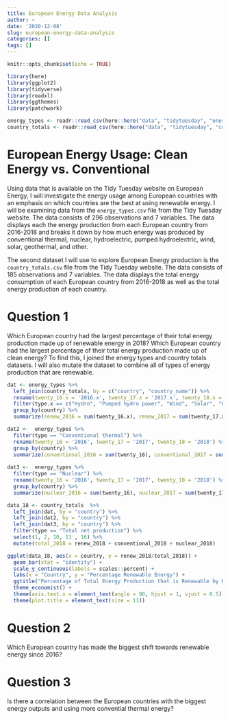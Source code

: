 ```yaml
---
title: European Energy Data Analysis
author: ~
date: '2020-12-08'
slug: european-energy-data-analysis
categories: []
tags: []
---
```


```r
knitr::opts_chunk$set(echo = TRUE)

library(here)
library(ggplot2)
library(tidyverse)
library(readxl)
library(ggthemes)
library(patchwork)

energy_types <- readr::read_csv(here::here("data", "tidytuesday", "energy_types.csv"))
country_totals <- readr::read_csv(here::here("data", "tidytuesday", "country_totals.csv"))
```

# European Energy Usage: Clean Energy vs. Conventional

Using data that is available on the Tidy Tuesday website on European Energy, I will investigate the energy usage among European countries with an emphasis on which countries are the best at using renewable energy. I will be examining data from the `energy_types.csv` file from the Tidy Tuesday website. The data consists of 296 observations and 7 variables. The data displays each the energy production from each European country from 2016-2018 and breaks it down by how much energy was produced by conventional thermal, nuclear, hydroelectric, pumped hydroelectric, wind, solar, geothermal, and other.

The second dataset I will use to explore European Energy production is the `country_totals.csv` file from the Tidy Tuesday website. The data consists of 185 observations and 7 variables. The data displays the total energy consumption of each European country from 
2016-2018 as well as the total energy production of each country.

# Question 1

Which European country had the largest percentage of their total energy production made up of renewable energy in 2018? Which European country had the largest percentage of their total energy production made up of clean energy? To find this, I joined the energy types and country totals datasets. I will also mutate the dataset to combine all of types of energy production that are renewable.

```r
dat <- energy_types %>%
  left_join(country_totals, by = c("country", "country_name")) %>%
  rename(twenty_16.x = '2016.x', twenty_17.x = '2017.x', twenty_18.x = '2018.x') %>%
  filter(type.x == c("Hydro", "Pumped hydro power", "Wind", "Solar", "Geothermal", "Other")) %>%
  group_by(country) %>%
  summarize(renew_2016 = sum(twenty_16.x), renew_2017 = sum(twenty_17.x), renew_2018 = sum(twenty_18.x)) 

dat2 <-  energy_types %>%
  filter(type == "Conventional thermal") %>%
  rename(twenty_16 = '2016', twenty_17 = '2017', twenty_18 = '2018') %>%
  group_by(country) %>%
  summarize(conventional_2016 = sum(twenty_16), conventional_2017 = sum(twenty_17), conventional_2018 = sum(twenty_18))
  
dat3 <-  energy_types %>%
  filter(type == "Nuclear") %>%
  rename(twenty_16 = '2016', twenty_17 = '2017', twenty_18 = '2018') %>%
  group_by(country) %>%
  summarize(nuclear_2016 = sum(twenty_16), nuclear_2017 = sum(twenty_17), nuclear_2018 = sum(twenty_18))

data_18 <- country_totals  %>%
  left_join(dat, by = "country") %>%
  left_join(dat2, by = "country") %>%
  left_join(dat3, by = "country") %>%
  filter(type == "Total net production") %>%
  select(1, 2, 10, 13 , 16) %>%
  mutate(total_2018 = renew_2018 + conventional_2018 + nuclear_2018)

ggplot(data_18, aes(x = country, y = renew_2018/total_2018)) +
  geom_bar(stat = "identity") +
  scale_y_continuous(labels = scales::percent) +
  labs(x = "Country", y = "Percentage Renewable Energy") +
  ggtitle("Percentage of Total Energy Production that is Renewable by European Country in 2018") +
  theme_economist() +
  theme(axis.text.x = element_text(angle = 90, hjust = 1, vjust = 0.5)) +
  theme(plot.title = element_text(size = 11))
```


# Question 2

Which European country has made the biggest shift towards renewable energy since 2016? 

# Question 3

Is there a correlation between the European countries with the biggest energy outputs and using more convential thermal energy?
